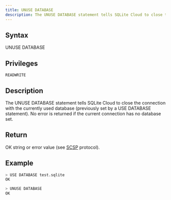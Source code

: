```yaml
---
title: UNUSE DATABASE
description: The UNUSE DATABASE statement tells SQLite Cloud to close the connection with the currently used database.
---
```


## Syntax

UNUSE DATABASE

## Privileges

```
READWRITE
```

## Description

The UNUSE DATABASE statement tells SQLite Cloud to close the connection with the currently used database (previously set by a USE DATABASE statement). No error is returned if the current connection has no database set.

## Return

OK string or error value (see [SCSP](https://github.com/sqlitecloud/sdk/blob/master/PROTOCOL.md) protocol).

## Example

```bash
> USE DATABASE test.sqlite
OK

> UNUSE DATABASE
OK
```
